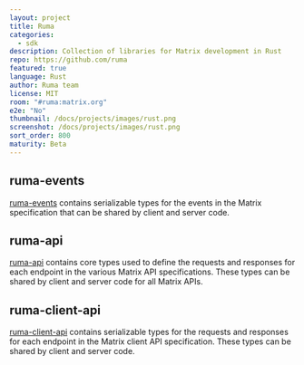 ```yaml
---
layout: project
title: Ruma
categories:
  - sdk
description: Collection of libraries for Matrix development in Rust
repo: https://github.com/ruma
featured: true
language: Rust
author: Ruma team
license: MIT
room: "#ruma:matrix.org"
e2e: "No"
thumbnail: /docs/projects/images/rust.png
screenshot: /docs/projects/images/rust.png
sort_order: 800
maturity: Beta
---
```


## ruma-events

[ruma-events](https://github.com/ruma/ruma-events) contains serializable types for the events in the Matrix specification that can be shared by client and server code.

##  ruma-api

[ruma-api](https://github.com/ruma/ruma-api) contains core types used to define the requests and responses for each endpoint in the various Matrix API specifications. These types can be shared by client and server code for all Matrix APIs.

## ruma-client-api

[ruma-client-api](https://github.com/ruma/ruma-client-api) contains serializable types for the requests and responses for each endpoint in the Matrix client API specification. These types can be shared by client and server code.
